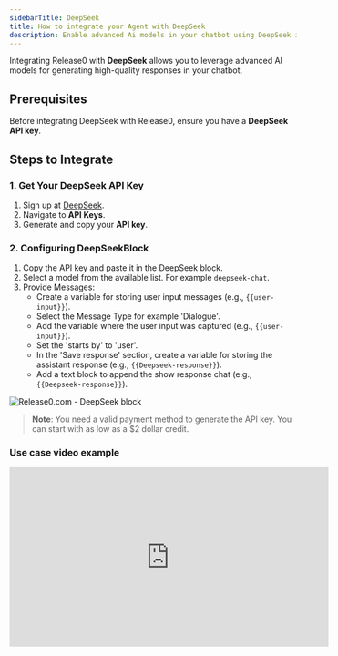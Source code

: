 ```yaml
---
sidebarTitle: DeepSeek
title: How to integrate your Agent with DeepSeek
description: Enable advanced Ai models in your chatbot using DeepSeek integration.
---
```

Integrating Release0 with **DeepSeek** allows you to leverage advanced AI models for generating high-quality responses in your chatbot.

## Prerequisites
Before integrating DeepSeek with Release0, ensure you have a **DeepSeek API key**.
## Steps to Integrate

### 1. Get Your DeepSeek API Key
1. Sign up at [DeepSeek](https://platform.deepseek.com/api_keys).
2. Navigate to **API Keys**.
3. Generate and copy your **API key**.

### 2. Configuring DeepSeekBlock
1. Copy the API key and paste it in the DeepSeek block.
2. Select a model from the available list. For example `deepseek-chat`.
3. Provide Messages:
    - Create a variable for storing user input messages (e.g., `{{user-input}}`).
    - Select the Message Type for example 'Dialogue'.
    - Add the variable where the user input was captured (e.g., `{{user-input}}`).
    - Set the 'starts by' to 'user'.
    - In the 'Save response' section, create a variable for storing the assistant response (e.g., `{{Deepseek-response}}`).
    - Add a text block to append the show response chat (e.g., `{{Deepseek-response}}`).
<Frame style={{ maxWidth: '800px' }}>
  <img src="/images/blocks/integrations/deepseek/deepseek.png" alt="Release0.com - DeepSeek block" />
</Frame>

>**Note**: You need a valid payment method to generate the API key. You can start with as low as a $2 dollar credit.

### Use case video example

<iframe
  width="560"
  height="315"
  src="https://www.youtube.com/embed/APQ0cR-YkEc"
  title="YouTube video player"
  frameBorder="0"
  allow="accelerometer; autoplay; clipboard-write; encrypted-media; gyroscope; picture-in-picture; web-share"
  allowFullScreen
></iframe>
